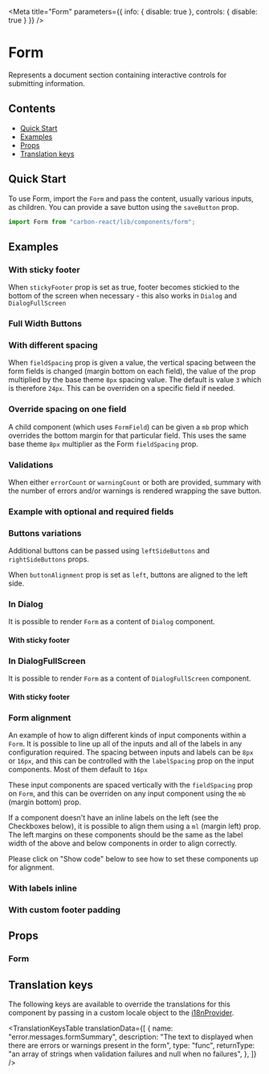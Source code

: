 
<Meta
  title="Form"
  parameters={{ info: { disable: true }, controls: { disable: true } }}
/>

# Form

Represents a document section containing interactive controls for submitting information.

## Contents

- [Quick Start](#quick-start)
- [Examples](#examples)
- [Props](#props)
- [Translation keys](#translation-keys)

## Quick Start

To use Form, import the `Form` and pass the content, usually various inputs, as children.
You can provide a save button using the `saveButton` prop.

```javascript
import Form from "carbon-react/lib/components/form";
```

## Examples

### With sticky footer

When `stickyFooter` prop is set as true, footer becomes stickied to the bottom of the screen when necessary - this also works in `Dialog` and `DialogFullScreen`

<Canvas>
  <Story
    name="default with sticky footer"
    story={stories.DefaultWithStickyFooter}
  />
</Canvas>

### Full Width Buttons

<Canvas>
  <Story name="with full width buttons" story={stories.WithFullWidthButtons} />
</Canvas>

### With different spacing

When `fieldSpacing` prop is given a value, the vertical spacing between the form fields is changed (margin bottom on each field), the value of the prop multiplied by the base theme `8px` spacing value. The default is value `3` which is therefore `24px`. This can be overriden on a specific field if needed.

<Canvas>
  <Story name="with different spacing" story={stories.WithDifferentSpacing} />
</Canvas>

### Override spacing on one field

A child component (which uses `FormField`) can be given a `mb` prop which overrides the bottom margin for that particular field. This uses the same base theme `8px` multiplier as the Form `fieldSpacing` prop.

<Canvas>
  <Story name="override field spacing" story={stories.OverrideFieldSpacing} />
</Canvas>

### Validations

When either `errorCount` or `warningCount` or both are provided, summary with the number of errors and/or warnings is rendered wrapping the save button.

<Canvas>
  <Story name="with errors summary" story={stories.WithErrorsSummary} />
</Canvas>

<Canvas>
  <Story name="with warnings summary" story={stories.WithWarningsSummary} />
</Canvas>

<Canvas>
  <Story
    name="with both errors and warnings summary"
    story={stories.WithBothErrorsAndWarningsSummary}
  />
</Canvas>

### Example with optional and required fields

<Canvas>
  <Story
    name="with optional or required label"
    story={stories.WithBothOptionalOrRequired}
  />
</Canvas>

### Buttons variations

Additional buttons can be passed using `leftSideButtons` and `rightSideButtons` props.

<Canvas>
  <Story name="with additional buttons" story={stories.WithAdditionalButtons} />
</Canvas>

When `buttonAlignment` prop is set as `left`, buttons are aligned to the left side.

<Canvas>
  <Story
    name="with buttons aligned to the left"
    story={stories.WithButtonsAlignedToTheLeft}
  />
</Canvas>

### In Dialog

It is possible to render `Form` as a content of `Dialog` component.

<Canvas>
  <Story name="in Dialog" story={stories.InDialog} />
</Canvas>

#### With sticky footer

<Canvas>
  <Story
    name="in Dialog with sticky footer"
    story={stories.InDialogWithStickyFooter}
  />
</Canvas>

### In DialogFullScreen

It is possible to render `Form` as a content of `DialogFullScreen` component.

<Canvas>
  <Story name="in DialogFullScreen" story={stories.InDialogFullScreen} />
</Canvas>

#### With sticky footer

<Canvas>
  <Story
    name="in DialogFullScreen with sticky footer"
    story={stories.InDialogFullScreenWithStickyFooter}
  />
</Canvas>

### Form alignment

An example of how to align different kinds of input components within a `Form`. It is possible to line up all of the inputs and all of the labels in any configuration required. The spacing between inputs and labels can be `8px` or `16px`, and this can be controlled with the `labelSpacing` prop on the input components. Most of them default to `16px`

These input components are spaced vertically with the `fieldSpacing` prop on `Form`, and this can be overriden on any input component using the `mb` (margin bottom) prop.

If a component doesn't have an inline labels on the left (see the Checkboxes below), it is possible to align them using a `ml` (margin left) prop. The left margins on these components should be the same as the label width of the above and below components in order to align correctly.

Please click on "Show code" below to see how to set these components up for alignment.

<Canvas>
  <Story name="form alignment example" story={stories.FormAlignmentExample} />
</Canvas>

### With labels inline

<Canvas>
  <Story name="with labels inline" story={stories.WithLabelsInline} />
</Canvas>

### With custom footer padding

<Canvas>
  <Story name="custom footer padding" story={stories.WithCustomFooterPadding} />
</Canvas>

## Props

### Form

<StyledSystemProps of={Form} spacing noHeader />

## Translation keys

The following keys are available to override the translations for this component by passing in a custom locale object to the
[i18nProvider](https://carbon.sage.com/?path=/story/documentation-i18n--page).

<TranslationKeysTable
  translationData={[
    {
      name: "error.messages.formSummary",
      description:
        "The text to displayed when there are errors or warnings present in the form",
      type: "func",
      returnType:
        "an array of strings when validation failures and null when no failures",
    },
  ]}
/>
